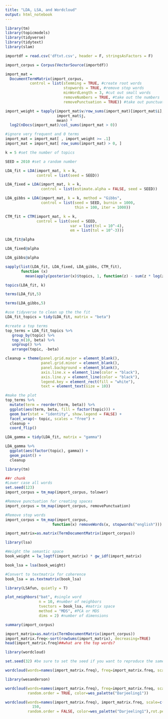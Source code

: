 ---
title: "LDA, LSA, and Wordcloud"
output: html_notebook
---



```{r}
library(tm)
library(topicmodels)
library(tidyverse)
library(tidytext)
library(slam)

```

```{r}
importdf = read.csv('dftxt.csv', header = F, stringsAsFactors = F)
```

```{r}
import_corpus = Corpus(VectorSource(importdf))
```

```{r}
import_mat = 
  DocumentTermMatrix(import_corpus,
           control = list(stemming = TRUE, #create root words
                          stopwords = TRUE, #remove stop words
                          minWordLength = 3, #cut out small words
                          removeNumbers = TRUE, #take out the numbers
                          removePunctuation = TRUE)) #take out punctuation 
```

```{r}
import_weight = tapply(import_mat$v/row_sums(import_mat)[import_mat$i], 
                       import_mat$j, 
                       mean) *
  log2(nDocs(import_mat)/col_sums(import_mat > 0))

#ignore very frequent and 0 terms
import_mat = import_mat[ , import_weight >= .1]
import_mat = import_mat[ row_sums(import_mat) > 0, ]
```

```{r}
k = 5 #set the number of topics

SEED = 2010 #set a random number 

LDA_fit = LDA(import_mat, k = k, 
              control = list(seed = SEED))

LDA_fixed = LDA(import_mat, k = k, 
                control = list(estimate.alpha = FALSE, seed = SEED))
```

```{r}
LDA_gibbs = LDA(import_mat, k = k, method = "Gibbs", 
                control = list(seed = SEED, burnin = 1000, 
                               thin = 100, iter = 1000))

CTM_fit = CTM(import_mat, k = k, 
              control = list(seed = SEED, 
                             var = list(tol = 10^-4), 
                             em = list(tol = 10^-3)))
```
```{r}
LDA_fit@alpha
```

```{r}
LDA_fixed@alpha
```

```{r}
LDA_gibbs@alpha
```

```{r}
sapply(list(LDA_fit, LDA_fixed, LDA_gibbs, CTM_fit), 
       function (x) 
         mean(apply(posterior(x)$topics, 1, function(z) - sum(z * log(z)))))
```
```{r}
topics(LDA_fit, k)
```

```{r}
terms(LDA_fit,5)
```
```{r}
terms(LDA_gibbs,5)
```
```{r}
#use tidyverse to clean up the the fit     
LDA_fit_topics = tidy(LDA_fit, matrix = "beta")

#create a top terms 
top_terms = LDA_fit_topics %>%
   group_by(topic) %>%
   top_n(10, beta) %>%
   ungroup() %>%
   arrange(topic, -beta)
```

```{r}
cleanup = theme(panel.grid.major = element_blank(), 
                panel.grid.minor = element_blank(), 
                panel.background = element_blank(), 
                axis.line.x = element_line(color = "black"),
                axis.line.y = element_line(color = "black"),
                legend.key = element_rect(fill = "white"),
                text = element_text(size = 10))
```

```{r}
#make the plot
top_terms %>%
  mutate(term = reorder(term, beta)) %>%
  ggplot(aes(term, beta, fill = factor(topic))) +
  geom_bar(stat = "identity", show.legend = FALSE) +
  facet_wrap(~ topic, scales = "free") +
  cleanup +
  coord_flip()
```
```{r}
LDA_gamma = tidy(LDA_fit, matrix = "gamma")

LDA_gamma %>%
  ggplot(aes(factor(topic), gamma)) +
  geom_point() + 
  cleanup
```

```{r}
library(tm)

```

```{r}
##r chunk
#Lower case all words
set.seed(123)
import_corpus = tm_map(import_corpus, tolower) 

#Remove punctuation for creating spaces
import_corpus = tm_map(import_corpus, removePunctuation) 

#Remove stop words
import_corpus = tm_map(import_corpus, 
                     function(x) removeWords(x, stopwords("english")))
```
```{r}
import_matrix=as.matrix(TermDocumentMatrix(import_corpus))
```

```{r}
library(lsa)

#Weight the semantic space
book_weight = lw_logtf(import_matrix) * gw_idf(import_matrix)
```
```{r}
book_lsa = lsa(book_weight)

#Convert to textmatrix for coherence
book_lsa = as.textmatrix(book_lsa)
```
```{r}
library(LSAfun, quietly = T)
```

```{r}
plot_neighbors("bat", #single word
               n = 10, #number of neighbors
               tvectors = book_lsa, #matrix space
               method = "MDS", #PCA or MDS
               dims = 2) #number of dimensions
```
```{r}
summary(import_corpus)
```
```{r}
import_matrix=as.matrix(TermDocumentMatrix(import_corpus))
import_matrix.freq<-sort(rowSums(import_matrix), decreasing=TRUE)
head(import_matrix.freq)##what are the top words?

```

```{r}
library(wordcloud)
```

```{r}
set.seed(32) #be sure to set the seed if you want to reproduce the same again

wordcloud(words=names(import_matrix.freq), freq=import_matrix.freq, scale=c(3,.5),max.words = 100, random.order = TRUE)
```

```{r}
library(wesanderson)

wordcloud(words=names(import_matrix.freq), freq=import_matrix.freq, scale=c(4,.3),max.words = 100, 
          random.order = TRUE, color=wes_palette("Darjeeling1"))
```

```{r}
wordcloud(words=names(import_matrix.freq), import_matrix.freq, scale=c(4,.3),max.words = 
            150, 
          random.order = FALSE, color=wes_palette("Darjeeling1"),rot.per=.7)
```

